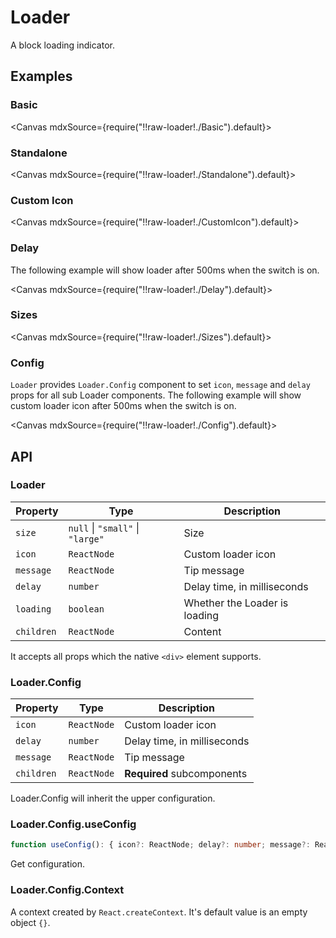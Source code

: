 
<Meta title="Feedbacks/Loader" />

# Loader

A block loading indicator.

## Examples

### Basic

<Canvas mdxSource={require("!!raw-loader!./Basic").default}>
  <Story id="examples-loader--basic" />
</Canvas>

### Standalone

<Canvas mdxSource={require("!!raw-loader!./Standalone").default}>
  <Story id="examples-loader--standalone" />
</Canvas>

### Custom Icon

<Canvas mdxSource={require("!!raw-loader!./CustomIcon").default}>
  <Story id="examples-loader--custom-icon" />
</Canvas>

### Delay

The following example will show loader after 500ms when the switch is on.

<Canvas mdxSource={require("!!raw-loader!./Delay").default}>
  <Story id="examples-loader--delay" />
</Canvas>

### Sizes

<Canvas mdxSource={require("!!raw-loader!./Sizes").default}>
  <Story id="examples-loader--sizes" />
</Canvas>

### Config

`Loader` provides `Loader.Config` component to set `icon`, `message` and `delay` props for all sub Loader components. The following example will show custom loader icon after 500ms when the switch is on.

<Canvas mdxSource={require("!!raw-loader!./Config").default}>
  <Story id="examples-loader--config" />
</Canvas>

## API

### Loader

| Property   | Type                             | Description                   |
| ---------- | -------------------------------- | ----------------------------- |
| `size`     | `null` \| `"small"` \| `"large"` | Size                          |
| `icon`     | `ReactNode`                      | Custom loader icon            |
| `message`  | `ReactNode`                      | Tip message                   |
| `delay`    | `number`                         | Delay time, in milliseconds   |
| `loading`  | `boolean`                        | Whether the Loader is loading |
| `children` | `ReactNode`                      | Content                       |

It accepts all props which the native `<div>` element supports.

### Loader.Config

| Property   | Type        | Description                 |
| ---------- | ----------- | --------------------------- |
| `icon`     | `ReactNode` | Custom loader icon          |
| `delay`    | `number`    | Delay time, in milliseconds |
| `message`  | `ReactNode` | Tip message                 |
| `children` | `ReactNode` | **Required** subcomponents  |

Loader.Config will inherit the upper configuration.

### Loader.Config.useConfig

```ts
function useConfig(): { icon?: ReactNode; delay?: number; message?: ReactNode };
```

Get configuration.

### Loader.Config.Context

A context created by `React.createContext`. It's default value is an empty object `{}`.
